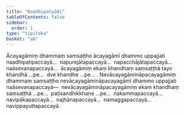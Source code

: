 ```yaml
---
title: "Naadhipatyādi"
tableOfContents: false
sidebar:
  order: 1
type: "tipitaka"
basket: "ab"
---
```



<DynamicBreadcrumb />

<Division number="41">

<Paragraph number="1551">
Ācayagāmiṃ dhammaṃ saṃsaṭṭho ācayagāmī dhammo uppajjati naadhipatipaccayā…  napurejātapaccayā…  napacchājātapaccayā…  naāsevanapaccayā…  ācayagāmiṃ ekaṃ khandhaṃ saṃsaṭṭhā tayo khandhā …pe…  dve khandhe …pe… .
</Paragraph>

<Paragraph number="1552">
Nevācayagāmināpacayagāmiṃ dhammaṃ saṃsaṭṭho nevācayagāmināpacayagāmī dhammo uppajjati naāsevanapaccayā—  nevācayagāmināpacayagāmiṃ ekaṃ khandhaṃ saṃsaṭṭhā …pe…  paṭisandhikkhaṇe …pe…  nakammapaccayā…  navipākapaccayā…  najhānapaccayā…  namaggapaccayā…  navippayuttapaccayā.
</Paragraph>
</Division>